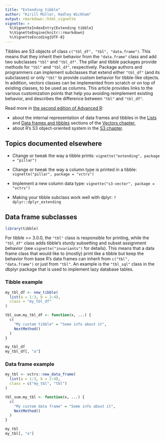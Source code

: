 ```yaml
---
title: "Extending tibble"
author: "Kirill Müller, Hadley Wickham"
output: rmarkdown::html_vignette
vignette: >
  %\VignetteIndexEntry{Extending tibble}
  %\VignetteEngine{knitr::rmarkdown}
  %\VignetteEncoding{UTF-8}
---
```


Tibbles are S3 objects of class `c("tbl_df", "tbl", "data.frame")`.
This means that they inherit their behavior from the `"data.frame"` class and add two subclasses `"tbl"` and `"tbl_df"`.
The pillar and tibble packages provide methods for `"tbl"` and `"tbl_df"`, respectively.
Package authors and programmers can implement subclasses that extend either `"tbl_df"` (and its subclasses) or only `"tbl"` to provide custom behavior for tibble-like objects.
In addition, vectors classes can be implemented from scratch or on top of existing classes, to be used as columns.
This article provides links to the various customization points that help you avoiding reimplement existing behavior, and describes the difference between `"tbl"` and `"tbl_df"`.

Read more in [the second edition of Advanced R](https://adv-r.hadley.nz/index.html):

- about the internal representation of data frames and tibbles in the [Lists](https://adv-r.hadley.nz/vectors-chap.html#lists) and [Data frames and tibbles](https://adv-r.hadley.nz/vectors-chap.html#tibble) sections of the [Vectors chapter](https://adv-r.hadley.nz/vectors-chap.html),
- about R's S3 object-oriented system in the [S3 chapter](https://adv-r.hadley.nz/s3.html).

## Topics documented elsewhere

- Change or tweak the way a tibble prints: `vignette("extending", package = "pillar")`

- Change or tweak the way a column type is printed in a tibble: `vignette("pillar", package = "vctrs")`

- Implement a new column data type: `vignette("s3-vector", package = "vctrs")`

- Making your tibble subclass work well with dplyr: `?dplyr::dplyr_extending`

## Data frame subclasses

```r
library(tibble)
```

For tibble >= 3.0.0, the `"tbl"` class is responsible for printing, while the `"tbl_df"` class adds tibble's sturdy subsetting and subset assignment behavior (see `vignette("invariants")` for details).
This means that a data frame class that would like to (mostly) print like a tibble but keep the behavior from base R's data frames can inherit from `c("tbl", "data.frame")` or just from `"tbl"`.
An example is the `"tbl_sql"` class in the dbplyr package that is used to implement lazy database tables.

### Tibble example

```r
my_tbl_df <- new_tibble(
  list(a = 1:3, b = 2:4),
  class = "my_tbl_df"
)

tbl_sum.my_tbl_df <- function(x, ...) {
  c(
    "My custom tibble" = "Some info about it",
    NextMethod()
  )
}

my_tbl_df
my_tbl_df[, "a"]
```

### Data frame example

```r
my_tbl <- vctrs::new_data_frame(
  list(a = 1:3, b = 2:4),
  class = c("my_tbl", "tbl")
)

tbl_sum.my_tbl <- function(x, ...) {
  c(
    "My custom data frame" = "Some info about it",
    NextMethod()
  )
}

my_tbl
my_tbl[, "a"]
```
